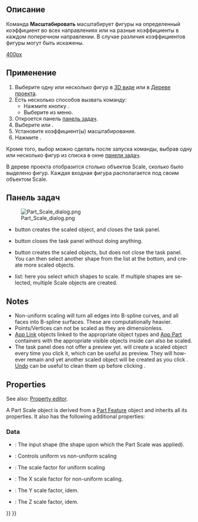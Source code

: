 <languages/>

{{Docnav/ru
|[[Part_Mirror/ru|Зеркальное отражение]]
|[[Part_Fillet/ru|Скругление]]
|[[Part_Workbench/ru|Деталь]]
|IconL=Part_Mirror.svg
|IconR=Part_Fillet.svg
|IconC=Workbench_Part.svg
}}

{{GuiCommand/ru
|Name=Part Scale
|Name/ru=Масштабировать
|MenuLocation=Деталь → Масштаб...
|Workbenches=[[Part_Workbench/ru|Деталь]]
|Version=1.0
|SeeAlso=[[Draft_Clone/ru|Draft Клонировать]], [[Draft_Scale/ru|Draft Масштабировать]]
}}

<span id="Description"></span>
== Описание ==

Команда '''Масштабировать''' масштабирует фигуры на определенный коэффициент во всех направлениях или на разные коэффициенты в каждом поперечном направлении. В случае различия коэффициентов фигуры могут быть искажены.

[[image:Part_Scale_demo.png|400px]]
{{Caption|Пимеры масштабирования}}

<span id="Usage"></span>
== Применение ==

# Выберите одну или несколько фигур в [[3D_view/ru|3D виде]] или в [[Tree_view/ru|Дереве проекта]].
# Есть несколько способов вызвать команду:
#* Нажмите кнопку {{Button|[[Image:Part_Scale.svg|16px]] [[Part_Scale/ru|Масштаб...]]}}.
#* Выберите {{MenuCommand|Деталь→ [[Image:Part_Scale.svg|16px]] Масштаб...}} из меню.
# Откроется панель [[#Панель_задач|панель задач]].
# Выберите {{MenuCommand|Равномерное масштабирование}} или {{MenuCommand|Неединообразное масштабирование}}.
# Установите коэффициент(ы) масштабирования.
# Нажмите {{Button|OK}}.

Кроме того, выбор можно сделать после запуска команды, выбрав одну или несколько фигур из списка в окне [[#Панель_задач|панели задач]]. 

В дереве проекта отобразится столько объектов Scale, сколько было выделено фигур. Каждая входная фигура располагается под своим объектом Scale.

<span id="Task_panel"></span>
== Панель задач == 

[[Image:Part_Scale_dialog.png|thumb|right]]

<div lang="en" dir="ltr" class="mw-content-ltr">
* {{Button|OK}} button creates the scaled object, and closes the task panel.
* {{Button|Close}} button closes the task panel without doing anything.
* {{Button|Apply}} button creates the scaled objects, but does not close the task panel. You can then select another shape from the list at the bottom, and create more scaled objects.
* {{MenuCommand|Shape}} list: here you select which shapes to scale. If multiple shapes are selected, multiple Scale objects are created.
</div>

<div lang="en" dir="ltr" class="mw-content-ltr">
== Notes ==
</div> 

<div lang="en" dir="ltr" class="mw-content-ltr">
* Non-uniform scaling will turn all edges into B-spline curves, and all faces into B-spline surfaces. These are computationally heavier.
* Points/Vertices can not be scaled as they are dimensionless.
* [[App_Link|App Link]] objects linked to the appropriate object types and [[App_Part|App Part]] containers with the appropriate visible objects inside can also be scaled.
* The task panel does not offer a preview yet. {{Button|Apply}} will create a scaled object every time you click it, which can be useful as preview. They will however remain and yet another scaled object will be created as you click {{Button|OK}}. [[Std_Undo|Undo]] can be useful to clean them up before clicking {{Button|OK}}.
</div>

<div lang="en" dir="ltr" class="mw-content-ltr">
== Properties ==
</div>

<div lang="en" dir="ltr" class="mw-content-ltr">
See also: [[Property_editor|Property editor]].
</div>

<div lang="en" dir="ltr" class="mw-content-ltr">
A Part Scale object is derived from a [[Part_Feature|Part Feature]] object and inherits all its properties. It also has the following additional properties:
</div>

<div lang="en" dir="ltr" class="mw-content-ltr">
=== Data ===
</div>

<div lang="en" dir="ltr" class="mw-content-ltr">
{{TitleProperty|Scale}}
</div>

<div lang="en" dir="ltr" class="mw-content-ltr">
* {{PropertyData|Base|Link}}: The input shape (the shape upon which the Part Scale was applied).
* {{PropertyData|Uniform|Bool}}: Controls uniform vs non-uniform scaling
* {{PropertyData|Uniform Scale|Float}}: The scale factor for uniform scaling
* {{PropertyData|XScale|Float}}: The X scale factor for non-uniform scaling.
* {{PropertyData|YScale|Float}}: The Y scale factor, idem.
* {{PropertyData|ZScale|Float}}: The Z scale factor, idem.
</div>


<div lang="en" dir="ltr" class="mw-content-ltr">
{{Docnav
|[[Part_Mirror|Mirror]]
|[[Part_Fillet|Fillet]]
|[[Part_Workbench|Part]]
|IconL=Part_Mirror.svg
|IconR=Part_Fillet.svg
|IconC=Workbench_Part.svg
}}
</div>

{{Part_Tools_navi{{#translation:}}}}
{{Userdocnavi{{#translation:}}}}